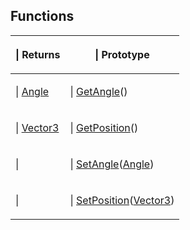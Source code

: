 ==Functions==

{{Lua/Table_Prefix}}
{| {{Lua/Table_Header}}
!{{Lua/Column_Style/Returns_List}} | Returns
!{{Lua/Column_Style/Prototype_List}} | Prototype
|-
|{{Lua/Cell_Style/Returns_List}} | [[Lua/Shared/Angle|Angle]]
|{{Lua/Cell_Style/Prototype_List}} | [[Lua/Client/Camera/Functions/GetAngle|GetAngle]]()
|-
|{{Lua/Cell_Style/Returns_List}} | [[Lua/Shared/Vector3|Vector3]]
|{{Lua/Cell_Style/Prototype_List}} | [[Lua/Client/Camera/Functions/GetPosition|GetPosition]]()
|-
|{{Lua/Cell_Style/Returns_List}} | 
|{{Lua/Cell_Style/Prototype_List}} | [[Lua/Client/Camera/Functions/SetAngle|SetAngle]]([[Lua/Shared/Angle|Angle]])
|-
|{{Lua/Cell_Style/Returns_List}} | 
|{{Lua/Cell_Style/Prototype_List}} | [[Lua/Client/Camera/Functions/SetPosition|SetPosition]]([[Lua/Shared/Vector3|Vector3]])
|} {{Lua/Table_Suffix}}